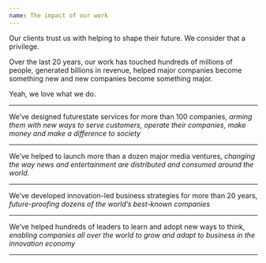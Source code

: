 ```yaml
---
name: The impact of our work
---
```


<p class="intro mt-0">Our clients trust us with helping to shape their future. We consider that a privilege.</p>

Over the last 20 years, our work has touched hundreds of millions of people, generated billions in revenue, helped major companies become something new and new companies become something major.

Yeah, we love what we do.

---

We’ve designed futurestate services for more than 100 companies, _arming them with new ways to serve customers, operate their companies, make money and make a difference to society_

---

We’ve helped to launch more than a dozen major media ventures, _changing the way news and entertainment are distributed and consumed around the world._

---

We’ve developed innovation-led business strategies for more than 20 years, _future-proofing dozens of the world’s best-known companies_

---

We’ve helped hundreds of leaders to learn and adopt new ways to think, _enabling companies all over the world to grow and adapt to business in the innovation economy_

---